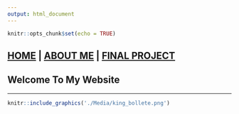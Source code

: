 ```yaml
---
output: html_document
---
```


```r
knitr::opts_chunk$set(echo = TRUE)
```


## [HOME](https://hgharmer.github.io/index.html) | [ABOUT ME](https://hgharmer.github.io/about-me/index.html) | [FINAL PROJECT](https://hgharmer.github.io/final_project/index.html)

<style>
div.gray { background-color:#008080; border-radius: 5px; padding: 20px;}
</style>
<div class = "gray">
# Welcome To My Website
___




```r
knitr::include_graphics('./Media/king_bollete.png')
```

</div>